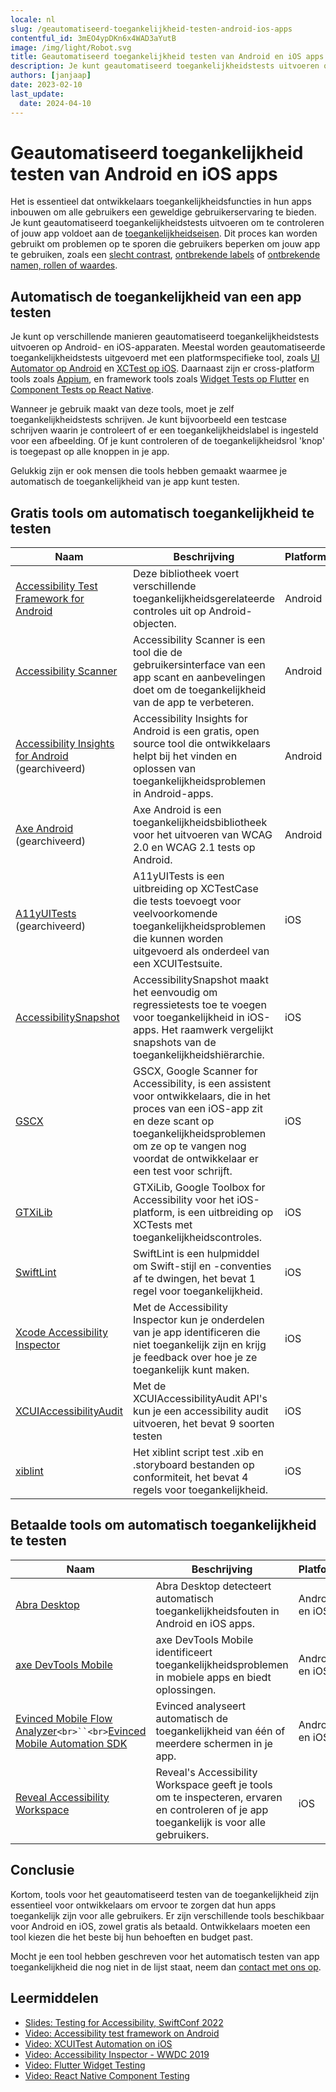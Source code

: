 ```yaml
---
locale: nl
slug: /geautomatiseerd-toegankelijkheid-testen-android-ios-apps
contentful_id: 3mEO4ypDKn6x4WAD3aYutB
image: /img/light/Robot.svg
title: Geautomatiseerd toegankelijkheid testen van Android en iOS apps
description: Je kunt geautomatiseerd toegankelijkheidstests uitvoeren om te controleren of jouw Android of iOS app voldoet aan de toegankelijkheidseisen. Dit artikel geeft een overzicht van tools om automatisch de toegankelijkheid van jouw app te testen.
authors: [janjaap]
date: 2023-02-10
last_update:
  date: 2024-04-10
---
```


# Geautomatiseerd toegankelijkheid testen van Android en iOS apps

Het is essentieel dat ontwikkelaars toegankelijkheidsfuncties in hun apps inbouwen om alle gebruikers een geweldige gebruikerservaring te bieden. Je kunt geautomatiseerd toegankelijkheidstests uitvoeren om te controleren of jouw app voldoet aan de [toegankelijkheidseisen](/nl/richtlijnen). Dit proces kan worden gebruikt om problemen op te sporen die gebruikers beperken om jouw app te gebruiken, zoals een [slecht contrast](/nl/richtlijnen/wcag/succescriterium-1-4-11), [ontbrekende labels](/nl/richtlijnen/wcag/succescriterium-1-1-1) of [ontbrekende namen, rollen of waardes](/nl/richtlijnen/wcag/succescriterium-4-1-2).

## Automatisch de toegankelijkheid van een app testen

Je kunt op verschillende manieren geautomatiseerd toegankelijkheidstests uitvoeren op Android- en iOS-apparaten. Meestal worden geautomatiseerde toegankelijkheidstests uitgevoerd met een platformspecifieke tool, zoals [UI Automator op Android](https://developer.android.com/training/testing/other-components/ui-automator) en [XCTest op iOS](https://developer.apple.com/documentation/xctest). Daarnaast zijn er cross-platform tools zoals [Appium](https://appium.io/), en framework tools zoals [Widget Tests op Flutter](https://docs.flutter.dev/testing#widget-tests) en [Component Tests op React Native](https://reactnative.dev/docs/testing-overview#component-tests).

Wanneer je gebruik maakt van deze tools, moet je zelf toegankelijkheidstests schrijven. Je kunt bijvoorbeeld een testcase schrijven waarin je controleert of er een toegankelijkheidslabel is ingesteld voor een afbeelding. Of je kunt controleren of de toegankelijkheidsrol 'knop' is toegepast op alle knoppen in je app.

Gelukkig zijn er ook mensen die tools hebben gemaakt waarmee je automatisch de toegankelijkheid van je app kunt testen.

## Gratis tools om automatisch toegankelijkheid te testen

| Naam | Beschrijving | Platform |
| --- | --- | --- |
| [Accessibility Test Framework for Android](https://github.com/google/Accessibility-Test-Framework-for-Android) | Deze bibliotheek voert verschillende toegankelijkheidsgerelateerde controles uit op Android-objecten. | Android |
| [Accessibility Scanner](https://play.google.com/store/apps/details?id=com.google.android.apps.accessibility.auditor) | Accessibility Scanner is een tool die de gebruikersinterface van een app scant en aanbevelingen doet om de toegankelijkheid van de app te verbeteren. | Android |
| [Accessibility Insights for Android](https://accessibilityinsights.io/docs/android/reference/releases/) (gearchiveerd) | Accessibility Insights for Android is een gratis, open source tool die ontwikkelaars helpt bij het vinden en oplossen van toegankelijkheidsproblemen in Android-apps. | Android |
| [Axe Android](https://github.com/dequelabs/axe-android) (gearchiveerd) | Axe Android is een toegankelijkheidsbibliotheek voor het uitvoeren van WCAG 2.0 en WCAG 2.1 tests op Android. | Android |
| [A11yUITests](https://mobilea11y.com/blog/a11yuitests/) (gearchiveerd) | A11yUITests is een uitbreiding op XCTestCase die tests toevoegt voor veelvoorkomende toegankelijkheidsproblemen die kunnen worden uitgevoerd als onderdeel van een XCUITestsuite. | iOS |
| [AccessibilitySnapshot](https://github.com/cashapp/AccessibilitySnapshot) | AccessibilitySnapshot maakt het eenvoudig om regressietests toe te voegen voor toegankelijkheid in iOS-apps. Het raamwerk vergelijkt snapshots van de toegankelijkheidshiërarchie. | iOS |
| [GSCX](https://github.com/google/GSCXScanner) | GSCX, Google Scanner for Accessibility, is een assistent voor ontwikkelaars, die in het proces van een iOS-app zit en deze scant op toegankelijkheidsproblemen om ze op te vangen nog voordat de ontwikkelaar er een test voor schrijft. | iOS |
| [GTXiLib](https://github.com/google/GTXiLib) | GTXiLib, Google Toolbox for Accessibility voor het iOS-platform, is een uitbreiding op XCTests met toegankelijkheidscontroles. | iOS |
| [SwiftLint](https://github.com/realm/SwiftLint) | SwiftLint is een hulpmiddel om Swift-stijl en -conventies af te dwingen, het bevat 1 regel voor toegankelijkheid. | iOS |
| [Xcode Accessibility Inspector](https://developer.apple.com/videos/play/wwdc2019/257/) | Met de Accessibility Inspector kun je onderdelen van je app identificeren die niet toegankelijk zijn en krijg je feedback over hoe je ze toegankelijk kunt maken. | iOS |
| [XCUIAccessibilityAudit](https://developer.apple.com/videos/play/wwdc2023/10035/) | Met de XCUIAccessibilityAudit API's kun je een accessibility audit uitvoeren, het bevat 9 soorten testen | iOS |
| [xiblint](https://github.com/lyft/xiblint) | Het xiblint script test .xib en .storyboard bestanden op conformiteit, het bevat 4 regels voor toegankelijkheid. | iOS |

## Betaalde tools om automatisch toegankelijkheid te testen

| Naam | Beschrijving | Platform |
| --- | --- | --- |
| [Abra Desktop](https://abra.nl/producten/desktop) | Abra Desktop detecteert automatisch toegankelijkheidsfouten in Android en iOS apps. | Android en iOS |
| [axe DevTools Mobile](https://docs.deque.com/devtools-mobile/2022.11.17/en/intro) | axe DevTools Mobile identificeert toegankelijkheidsproblemen in mobiele apps en biedt oplossingen. | Android en iOS |
| [Evinced Mobile Flow Analyzer](https://www.evinced.com/products/flow-analyzer-for-mobile)`<br>``<br>`[Evinced Mobile Automation SDK](https://www.evinced.com/products/auto-test-sdks) | Evinced analyseert automatisch de toegankelijkheid van één of meerdere schermen in je app. | Android en iOS |
| [Reveal Accessibility Workspace](https://revealapp.com/news/introducing-the-accessibility-workspace/) | Reveal's Accessibility Workspace geeft je tools om te inspecteren, ervaren en controleren of je app toegankelijk is voor alle gebruikers. | iOS |

## Conclusie

Kortom, tools voor het geautomatiseerd testen van de toegankelijkheid zijn essentieel voor ontwikkelaars om ervoor te zorgen dat hun apps toegankelijk zijn voor alle gebruikers. Er zijn verschillende tools beschikbaar voor Android en iOS, zowel gratis als betaald. Ontwikkelaars moeten een tool kiezen die het beste bij hun behoeften en budget past.

Mocht je een tool hebben geschreven voor het automatisch testen van app toegankelijkheid die nog niet in de lijst staat, neem dan [contact met ons op](/nl/over).

## Leermiddelen

- [Slides: Testing for Accessibility, SwiftConf 2022](https://speakerdeck.com/robinkanatzar/testing-for-accessibility-swiftconf-2022)
- [Video: Accessibility test framework on Android](https://www.youtube.com/watch?v=DLN2s16HwcE)
- [Video: XCUITest Automation on iOS](https://www.youtube.com/watch?v=BzI2jZk035A) 
- [Video: Accessibility Inspector - WWDC 2019](https://developer.apple.com/videos/play/wwdc2019/257/)
- [Video: Flutter Widget Testing](https://www.youtube.com/watch?v=pgMI5nmAem0)
- [Video: React Native Component Testing](https://www.youtube.com/watch?v=VuNPrFH9H0E)
